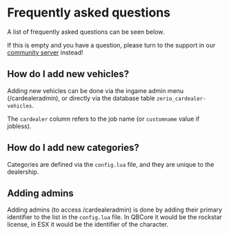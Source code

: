 # Frequently asked questions

A list of frequently asked questions can be seen below.

If this is empty and you have a question, please turn to the support in our [community server](http://discord.zerio-scripts.com) instead!

## How do I add new vehicles?

Adding new vehicles can be done via the ingame admin menu (/cardealeradmin), or directly via the database table `zerio_cardealer-vehicles`.

The `cardealer` column refers to the job name (or `customname` value if jobless).

## How do I add new categories?

Categories are defined via the `config.lua` file, and they are unique to the dealership.

## Adding admins

Adding admins (to access /cardealeradmin) is done by adding their primary identifier to the list in the `config.lua` file. In QBCore it would be the rockstar license, in ESX it would be the identifier of the character.

